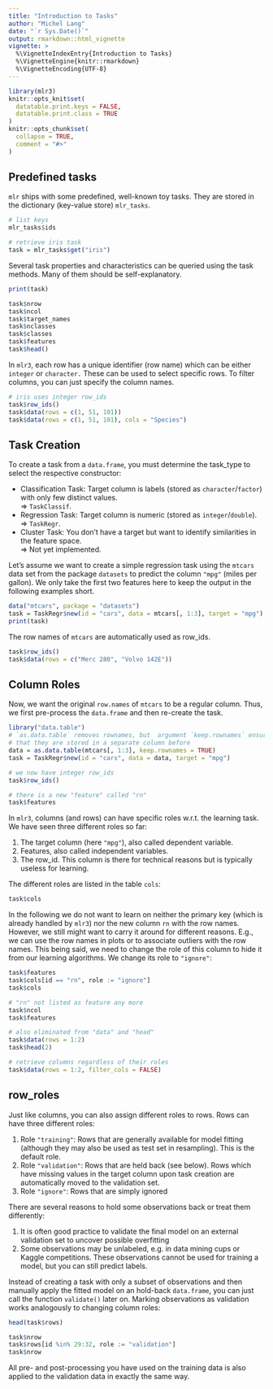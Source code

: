 ```yaml
---
title: "Introduction to Tasks"
author: "Michel Lang"
date: "`r Sys.Date()`"
output: rmarkdown::html_vignette
vignette: >
  %\VignetteIndexEntry{Introduction to Tasks}
  %\VignetteEngine{knitr::rmarkdown}
  %\VignetteEncoding{UTF-8}
---
```


```r
library(mlr3)
knitr::opts_knit$set(
  datatable.print.keys = FALSE,
  datatable.print.class = TRUE
)
knitr::opts_chunk$set(
  collapse = TRUE,
  comment = "#>"
)
```

## Predefined tasks

`mlr` ships with some predefined, well-known toy tasks.
They are stored in the dictionary (key-value store) `mlr_tasks`.

```r
# list keys
mlr_tasks$ids

# retrieve iris task
task = mlr_tasks$get("iris")
```

Several task properties and characteristics can be queried using the task methods.
Many of them should be self-explanatory.

```r
print(task)

task$nrow
task$ncol
task$target_names
task$nclasses
task$classes
task$features
task$head()
```

In `mlr3`, each row has a unique identifier (row name) which can be either `integer` or `character.`
These can be used to select specific rows.
To filter columns, you can just specify the column names.
```r
# iris uses integer row_ids
task$row_ids()
task$data(rows = c(1, 51, 101))
task$data(rows = c(1, 51, 101), cols = "Species")
```


## Task Creation

To create a task from a `data.frame`, you must determine the task_type to select the respective constructor:

* Classification Task: Target column is labels (stored as `character`/`factor`) with only few distinct values.
  <br>$\Rightarrow$ `TaskClassif`.
* Regression Task: Target column is numeric (stored as `integer`/`double`).
  <br>$\Rightarrow$ `TaskRegr`.
* Cluster Task: You don't have a target but want to identify similarities in the feature space.
  <br>$\Rightarrow$ Not yet implemented.

Let's assume we want to create a simple regression task using the `mtcars` data set from the package `datasets` to predict the column `"mpg"` (miles per gallon).
We only take the first two features here to keep the output in the following examples short.

```r
data("mtcars", package = "datasets")
task = TaskRegr$new(id = "cars", data = mtcars[, 1:3], target = "mpg")
print(task)
```

The row names of `mtcars` are automatically used as row_ids.
```r
task$row_ids()
task$data(rows = c("Merc 280", "Volvo 142E"))
```


## Column Roles

Now, we want the original `row.names` of `mtcars` to be a regular column.
Thus, we first pre-process the `data.frame` and then re-create the task.
```r
library("data.table")
# `as.data.table` removes rownames, but  argument `keep.rownames` ensures
# that they are stored in a separate column before
data = as.data.table(mtcars[, 1:3], keep.rownames = TRUE)
task = TaskRegr$new(id = "cars", data = data, target = "mpg")

# we now have integer row_ids
task$row_ids()

# there is a new "feature" called "rn"
task$features
```

In `mlr3`, columns (and rows) can have specific roles w.r.t. the learning task.
We have seen three different roles so far:

1. The target column (here `"mpg"`), also called dependent variable.
2. Features, also called independent variables.
3. The row_id. This column is there for technical reasons but is typically useless for learning.

The different roles are listed in the table `cols`:
```r
task$cols
```

In the following we do not want to learn on neither the primary key (which is already handled by `mlr3`) nor the new column `rn` with the row names.
However, we still might want to carry it around for different reasons.
E.g., we can use the row names in plots or to associate outliers with the row names.
This being said, we need to change the role of this column to hide it from our learning algorithms.
We change its role to `"ignore"`:
```r
task$features
task$cols[id == "rn", role := "ignore"]
task$cols

# "rn" not listed as feature any more
task$ncol
task$features

# also eliminated from "data" and "head"
task$data(rows = 1:2)
task$head(2)

# retrieve columns regardless of their roles
task$data(rows = 1:2, filter_cols = FALSE)
```

## row_roles

Just like columns, you can also assign different roles to rows.
Rows can have three different roles:

1. Role `"training"`:
   Rows that are generally available for model fitting (although they may also be used as test set in resampling).
   This is the default role.
2. Role `"validation"`:
   Rows that are held back (see below).
   Rows which have missing values in the target column upon task creation are automatically moved to the validation set.
3. Role `"ignore"`: Rows that are simply ignored

There are several reasons to hold some observations back or treat them differently:

1. It is often good practice to validate the final model on an external validation set to uncover possible overfitting
2. Some observations may be unlabeled, e.g. in data mining cups or Kaggle competitions.
   These observations cannot be used for training a model, but you can still predict labels.

Instead of creating a task with only a subset of observations and then manually apply the fitted model on an hold-back `data.frame`, you can just call the function `validate()` later on.
Marking observations as validation works analogously to changing column roles:
```r
head(task$rows)

task$nrow
task$rows[id %in% 29:32, role := "validation"]
task$nrow
```

All pre- and post-processing you have used on the training data is also applied to the validation data in exactly the same way.
